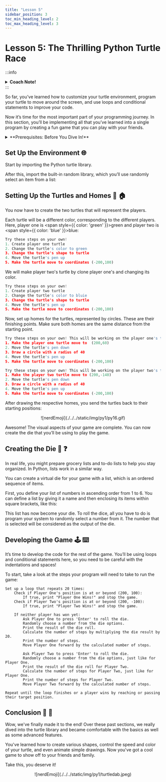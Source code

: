 ```yaml
---
title: "Lesson 5"
sidebar_position: 3
toc_min_heading_level: 2
toc_max_heading_level: 3
---
```



# Lesson 5: The Thrilling Python Turtle Race

:::info
<details style={{border:'none'}}>
    <summary><strong>Coach Note!</strong></summary>

Here's what you'll be learning in this section, based on your current level:
<details style={{border:'none'}}>

<summary>**Standard**</summary>

- Personalize the appearance of your turtle by changing its shape and color. This will help you grasp the basics of using functions and parameters within the Turtle module.

</details>

<details style={{border:'none'}}>

<summary>**Advanced**</summary>

- To continue on learning about functions and parameters, your coach will further explain the different data types for parameters. 
- If the code examples aren't quite clicking for you, don't worry! Your coach will outline specific Turtle methods relevant to the lesson. Your challenge is to find these methods in the Turtle documentation and implement them on your own. Continue this throughout the tutorial if needed.

</details>

</details>
:::

So far, you’ve learned how to customize your turtle environment, program your turtle to move around the screen, and use loops and conditional statements to improve your code. 

Now it’s time for the most important part of your programming journey. In this section, you’ll be implementing all that you’ve learned into a single program by creating a fun game that you can play with your friends.

<details>
    <summary>**Prerequisites: Before You Dive In!**</summary>

Before you begin, here’s what you need to know about the game:
    
    **1. The Objective:**
    
The player whose turtle reaches its home first wins the game.
    
    **2. How to Play:**
    - Each player rolls a dice to get a number.
    - The player then moves their turtle by that many steps.
    - The players alternate turns until one of them wins.

    **3. The Structure:**

    - Each player had a turtle indicated by a different color. You can have more than two players, but for the sake of this tutorial, you’ll be creating a two-player game.
    - Each turtle has a home position that it must reach.
    - Each player uses a die to choose a value at random for their turn. In your program, the die is represented by a list of numbers from 1 to 6.

    Now that you’ve understood the logic of the game, you can go ahead and begin creating it! First, you’ll need to set up the environment.
</details>

## Set Up the Environment 🌐
Start by importing the Python turtle library. 

After this, import the built-in random library, which you’ll use randomly select an item from a list:

## Setting Up the Turtles and Homes 🐢 🏠
You now have to create the two turtles that will represent the players. 

Each turtle will be a different color, corresponding to the different players. Here, player one is <span style={{ color: 'green' }}>green</span> and player two is <span style={{ color: 'blue' }}>blue</span>:

``` python
Try these steps on your own!
1. Create player one turtle
2. Change the turtle's color to green
3. Change the turtle's shape to turtle
4. Move the turtle's pen up
5. Make the turtle move to coordinates (-200,100)
```

We will make player two's turtle by clone player one's and changing its color. 
``` python
Try these steps on your own!
1. Create player two turtle
2. Change the turtle's color to bluie
3. Change the turtle's shape to turtle
4. Move the turtle's pen up
5. Make the turtle move to coordinates (-200,100)
```

Now, set up homes for the turtles, represented by circles. These are their finishing points. Make sure both homes are the same distance from the starting point. 


``` python
Try these steps on your own! This will be working on the player one's turtle.
1. Make the player one turtle move to  (200,60)
2. Move the turtle's pen down
3. Draw a circle with a radius of 40
4. Move the turtle's pen up
5. Make the turtle move to coordinates (-200,100)
```

``` python
Try these steps on your own! This will be working on the player two's turtle.
1. Make the player two turtle move to (200,-140)
2. Move the turtle's pen down
3. Draw a circle with a radius of 40
4. Move the turtle's pen up
5. Make the turtle move to coordinates (-200,100)
```

After drawing the respective homes, you send the turtles back to their starting positions:
<div align="center">
    ![nerdEmoji](./../../static/img/py1/py16.gif)
</div>

Awesome! The visual aspects of your game are complete. You can now create the die that you’ll be using to play the game.

## Creating the Die 🎲 ❓
In real life, you might prepare grocery lists and to-do lists to help you stay organized. In Python, lists work in a similar way.

You can create a virtual die for your game with a list, which is an ordered sequence of items. 
 
First, you define your list of numbers in ascending order from 1 to 6. You can define a list by giving it a name and then enclosing its items within square brackets, like this:

This list has now become your die. To roll the dice, all you have to do is program your system to randomly select a number from it. 
The number that is selected will be considered as the output of the die.

## Developing the Game 🕹️ ⌨️ 
It’s time to develop the code for the rest of the game. You’ll be using loops and conditional statements here, so you need to be careful with the indentations and spaces! 

To start, take a look at the steps your program will need to take to run the game:

```
Set up a loop that repeats 20 times:
    Check if Player One's position is at or beyond (200, 100):
        If true, print "Player One Wins!" and stop the game.
    Check if Player Two's position is at or beyond (200, -100):
        If true, print "Player Two Wins!" and stop the game.
    
    If neither player has won yet:
        Ask Player One to press 'Enter' to roll the die.
        Randomly choose a number from the die options.
        Print the result of the die roll.
        Calculate the number of steps by multiplying the die result by 20.
        Print the number of steps.
        Move Player One forward by the calculated number of steps.
        
        Ask Player Two to press 'Enter' to roll the die.
        Randomly choose a number from the die options, just like for Player One.
        Print the result of the die roll for Player Two.
        Calculate the number of steps for Player Two, just like for Player One.
        Print the number of steps for Player Two.
        Move Player Two forward by the calculated number of steps.
        
Repeat until the loop finishes or a player wins by reaching or passing their target position.

```
## Conclusion 🏁 🏁

Wow, we've finally made it to the end! Over these past sections, we really dived into the turtle library and became comfortable with the basics as well as some advanced features. 

You've learned how to create various shapes, control the speed and color of your turtle, and even animate simple drawings. Now you've got a cool game to show off to your friends and family.


Take this, you deserve it! 

<div align="center">
    ![nerdEmoji](./../../static/img/py1/turtledab.jpeg)
</div>